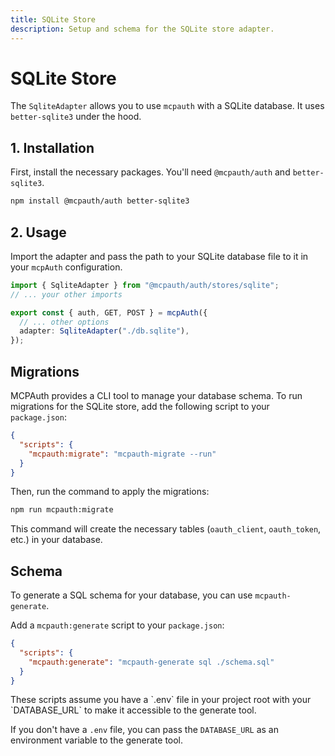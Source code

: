 ```yaml
---
title: SQLite Store
description: Setup and schema for the SQLite store adapter.
---
```


# SQLite Store

The `SqliteAdapter` allows you to use `mcpauth` with a SQLite database. It uses `better-sqlite3` under the hood.

## 1. Installation

First, install the necessary packages. You'll need `@mcpauth/auth` and `better-sqlite3`.

```bash
npm install @mcpauth/auth better-sqlite3
```

## 2. Usage

Import the adapter and pass the path to your SQLite database file to it in your `mcpAuth` configuration.

```ts
import { SqliteAdapter } from "@mcpauth/auth/stores/sqlite";
// ... your other imports

export const { auth, GET, POST } = mcpAuth({
  // ... other options
  adapter: SqliteAdapter("./db.sqlite"),
});
```


## Migrations

MCPAuth provides a CLI tool to manage your database schema. To run migrations for the SQLite store, add the following script to your `package.json`:

```json filename="package.json"
{
  "scripts": {
    "mcpauth:migrate": "mcpauth-migrate --run"
  }
}
```

Then, run the command to apply the migrations:

```bash
npm run mcpauth:migrate
```

This command will create the necessary tables (`oauth_client`, `oauth_token`, etc.) in your database.

## Schema

To generate a SQL schema for your database, you can use `mcpauth-generate`.

Add a `mcpauth:generate` script to your `package.json`:

```json filename="package.json"
{
  "scripts": {
    "mcpauth:generate": "mcpauth-generate sql ./schema.sql"
  }
}
```

<Callout type="info">
  These scripts assume you have a `.env` file in your project root with your `DATABASE_URL` to make it accessible to the generate tool.

  If you don't have a `.env` file, you can pass the `DATABASE_URL` as an environment variable to the generate tool.
</Callout>

